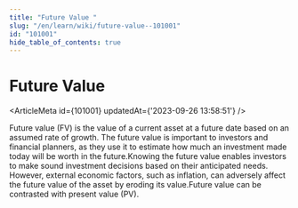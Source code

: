 ```yaml
---
title: "Future Value "
slug: "/en/learn/wiki/future-value--101001"
id: "101001"
hide_table_of_contents: true
---
```



# Future Value 

<ArticleMeta id={101001} updatedAt={'2023-09-26 13:58:51'} />
<div className='border-solid border-b border-t-0 my-4 border-[var(--ifm-color-gray-300)]' />

Future value (FV) is the value of a current asset at a future date based on an assumed rate of growth. The future value is important to investors and financial planners, as they use it to estimate how much an investment made today will be worth in the future.Knowing the future value enables investors to make sound investment decisions based on their anticipated needs. However, external economic factors, such as inflation, can adversely affect the future value of the asset by eroding its value.Future value can be contrasted with present value (PV).

